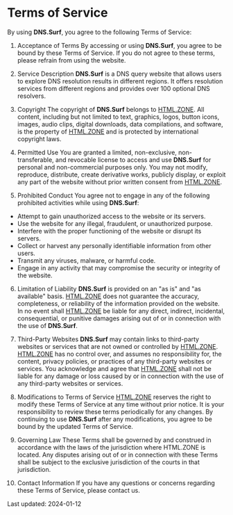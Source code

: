 # Terms of Service

By using **DNS.Surf**, you agree to the following Terms of Service:

1. Acceptance of Terms
By accessing or using **DNS.Surf**, you agree to be bound by these Terms of Service. If you do not agree to these terms, please refrain from using the website.

2. Service Description
**DNS.Surf** is a DNS query website that allows users to explore DNS resolution results in different regions. It offers resolution services from different regions and provides over 100 optional DNS resolvers.

3. Copyright
The copyright of **DNS.Surf** belongs to [HTML.ZONE](https://html.zone/). All content, including but not limited to text, graphics, logos, button icons, images, audio clips, digital downloads, data compilations, and software, is the property of [HTML.ZONE](https://html.zone/) and is protected by international copyright laws.

4. Permitted Use
You are granted a limited, non-exclusive, non-transferable, and revocable license to access and use **DNS.Surf** for personal and non-commercial purposes only. You may not modify, reproduce, distribute, create derivative works, publicly display, or exploit any part of the website without prior written consent from [HTML.ZONE](https://html.zone/).

5. Prohibited Conduct
You agree not to engage in any of the following prohibited activities while using **DNS.Surf**:
- Attempt to gain unauthorized access to the website or its servers.
- Use the website for any illegal, fraudulent, or unauthorized purpose.
- Interfere with the proper functioning of the website or disrupt its servers.
- Collect or harvest any personally identifiable information from other users.
- Transmit any viruses, malware, or harmful code.
- Engage in any activity that may compromise the security or integrity of the website.

6. Limitation of Liability
**DNS.Surf** is provided on an "as is" and "as available" basis. [HTML.ZONE](https://html.zone/) does not guarantee the accuracy, completeness, or reliability of the information provided on the website. In no event shall [HTML.ZONE](https://html.zone/) be liable for any direct, indirect, incidental, consequential, or punitive damages arising out of or in connection with the use of **DNS.Surf**.

7. Third-Party Websites
**DNS.Surf** may contain links to third-party websites or services that are not owned or controlled by [HTML.ZONE](https://html.zone/). [HTML.ZONE](https://html.zone/) has no control over, and assumes no responsibility for, the content, privacy policies, or practices of any third-party websites or services. You acknowledge and agree that [HTML.ZONE](https://html.zone/) shall not be liable for any damage or loss caused by or in connection with the use of any third-party websites or services.

8. Modifications to Terms of Service
[HTML.ZONE](https://html.zone/) reserves the right to modify these Terms of Service at any time without prior notice. It is your responsibility to review these terms periodically for any changes. By continuing to use **DNS.Surf** after any modifications, you agree to be bound by the updated Terms of Service.

9. Governing Law
These Terms shall be governed by and construed in accordance with the laws of the jurisdiction where HTML.ZONE is located. Any disputes arising out of or in connection with these Terms shall be subject to the exclusive jurisdiction of the courts in that jurisdiction.

10. Contact Information
If you have any questions or concerns regarding these Terms of Service, please contact us.

Last updated: 2024-01-12
